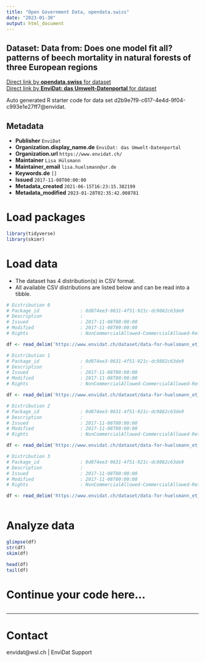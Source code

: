 ```yaml
---
title: "Open Government Data, opendata.swiss"
date: "2023-01-30"
output: html_document
---
```


## Dataset: Data from: Does one model fit all? patterns of beech mortality in natural forests of three European regions



[Direct link by **opendata.swiss** for dataset](https://opendata.swiss/de/dataset/data-from-does-one-model-fit-all-patterns-of-beech-mortality-in-natural-forests-of-three-europe)<br>
[Direct link by **EnviDat: das Umwelt-Datenportal** for dataset](https://www.envidat.ch/#/metadata/data-for-huelsmann_et_al_ecol_appl_2016)

Auto generated R starter code for data set d2b9e7f9-c617-4e4d-9f04-c993e1e27ff7@envidat.

## Metadata

- **Publisher** `EnviDat`
- **Organization.display_name.de** `EnviDat: das Umwelt-Datenportal`
- **Organization.url** `https://www.envidat.ch/`
- **Maintainer** `Lisa Hülsmann`
- **Maintainer_email** `lisa.huelsmann@ur.de`
- **Keywords.de** `[]`
- **Issued** `2017-11-08T00:00:00`
- **Metadata_created** `2021-06-15T16:23:15.382199`
- **Metadata_modified** `2023-01-28T02:35:42.008781`


# Load packages

```r

library(tidyverse)
library(skimr)

```

# Load data

-   The dataset has 4 distribution(s) in CSV format.
-   All available CSV distributions are listed below and can be read into a tibble.

```r

# Distribution 0
# Package_id               : 0d874ee3-9631-4f51-921c-dc9882c63de9
# Description              : 
# Issued                   : 2017-11-08T00:00:00
# Modified                 : 2017-11-08T00:00:00
# Rights                   : NonCommercialAllowed-CommercialAllowed-ReferenceRequired

df <- read_delim('https://www.envidat.ch/dataset/data-for-huelsmann_et_al_ecol_appl_2016/resource/45aecd08-e566-401f-b893-faf4567d9544')

# Distribution 1
# Package_id               : 0d874ee3-9631-4f51-921c-dc9882c63de9
# Description              : 
# Issued                   : 2017-11-08T00:00:00
# Modified                 : 2017-11-08T00:00:00
# Rights                   : NonCommercialAllowed-CommercialAllowed-ReferenceRequired

df <- read_delim('https://www.envidat.ch/dataset/data-for-huelsmann_et_al_ecol_appl_2016/resource/377a5075-693c-444f-b027-6670c4cb0355')

# Distribution 2
# Package_id               : 0d874ee3-9631-4f51-921c-dc9882c63de9
# Description              : 
# Issued                   : 2017-11-08T00:00:00
# Modified                 : 2017-11-08T00:00:00
# Rights                   : NonCommercialAllowed-CommercialAllowed-ReferenceRequired

df <- read_delim('https://www.envidat.ch/dataset/data-for-huelsmann_et_al_ecol_appl_2016/resource/2b8cb9cc-a36c-4756-8745-ccd4bb70db13')

# Distribution 3
# Package_id               : 0d874ee3-9631-4f51-921c-dc9882c63de9
# Description              : 
# Issued                   : 2017-11-08T00:00:00
# Modified                 : 2017-11-08T00:00:00
# Rights                   : NonCommercialAllowed-CommercialAllowed-ReferenceRequired

df <- read_delim('https://www.envidat.ch/dataset/data-for-huelsmann_et_al_ecol_appl_2016/resource/d75ede70-441f-47ef-a7a6-c0f08107d5f7')



```

# Analyze data

```r

glimpse(df)
str(df)
skim(df)

head(df)
tail(df)

```

# Continue your code here...

```r

```

------------------------------------------------------------------------

# Contact

envidat@wsl.ch | EnviDat Support
